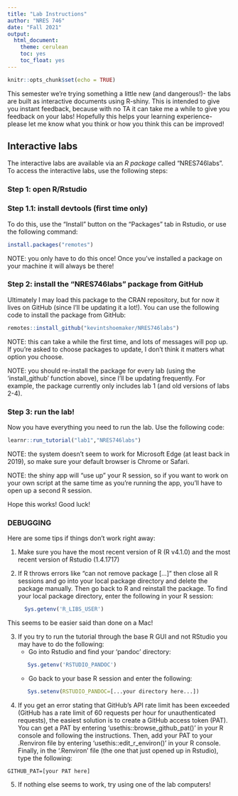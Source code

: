 ```yaml
---
title: "Lab Instructions"
author: "NRES 746"
date: "Fall 2021"
output: 
  html_document: 
    theme: cerulean
    toc: yes
    toc_float: yes
---
```


```r
knitr::opts_chunk$set(echo = TRUE)
```


This semester we're trying something a little new (and dangerous!)- the labs are built as interactive documents using R-shiny. This is intended to give you instant feedback, because with no TA it can take me a while to give you feedback on your labs! Hopefully this helps your learning experience- please let me know what you think or how you think this can be improved!

## Interactive labs

The interactive labs are available via an *R package* called "NRES746labs". To access the interactive labs, use the following steps:

### Step 1: open R/Rstudio

### Step 1.1: install devtools (first time only)

To do this, use the "Install" button on the "Packages" tab in Rstudio, or use the following command:

```r

install.packages("remotes")

```

NOTE: you only have to do this once! Once you've installed a package on your machine it will always be there!  

### Step 2: install the "NRES746labs" package from GitHub

Ultimately I may load this package to the CRAN repository, but for now it lives on GitHub (since I'll be updating it a lot!). You can use the following code to install the package from GitHub:

```r

remotes::install_github("kevintshoemaker/NRES746labs")

```

NOTE: this can take a while the first time, and lots of messages will pop up. If you're asked to choose packages to update, I don't think it matters what option you choose.

NOTE: you should re-install the package for every lab (using the 'install_github' function above), since I'll be updating frequently. For example, the package currently only includes lab 1 (and old versions of labs 2-4).

### Step 3: run the lab!

Now you have everything you need to run the lab. Use the following code:

```r

learnr::run_tutorial("lab1","NRES746labs")

```

NOTE: the system doesn't seem to work for Microsoft Edge (at least back in 2019), so make sure your default browser is Chrome or Safari. 

NOTE: the shiny app will "use up" your R session, so if you want to work on your own script at the same time as you're running the app, you'll have to open up a second R session. 


Hope this works! Good luck!


### DEBUGGING

Here are some tips if things don't work right away:

1. Make sure you have the most recent version of R (R v4.1.0) and the most recent version of Rstudio (1.4.1717)  

2. If R throws errors like "can not remove package [...]" then close all R sessions and go into your local package directory and delete the package manually. Then go back to R and reinstall the package. To find your local package directory, enter the following in your R session:

    ```r
      Sys.getenv('R_LIBS_USER')
    ```

This seems to be easier said than done on a Mac!

    
3. If you try to run the tutorial through the base R GUI and not RStudio you may have to do the following:
    * Go into Rstudio and find your 'pandoc' directory:
    ```r
       Sys.getenv('RSTUDIO_PANDOC')
    ```
    * Go back to your base R session and enter the following:
    ```r
       Sys.setenv(RSTUDIO_PANDOC=[...your directory here...])
    ```

4. If you get an error stating that GitHub's API rate limit has been exceeded (GitHub has a rate limit of 60 requests per hour for unauthenticated requests), the easiest solution is to create a GitHub access token (PAT). You can get a PAT by entering 'usethis::browse_github_pat()' in your R console and following the instructions. Then, add your PAT to your .Renviron file by entering 'usethis::edit_r_environ()' in your R console. Finally, in the '.Renviron' file (the one that just opened up in Rstudio), type the following:

```
GITHUB_PAT=[your PAT here]
```

5. If nothing else seems to work, try using one of the lab computers!





